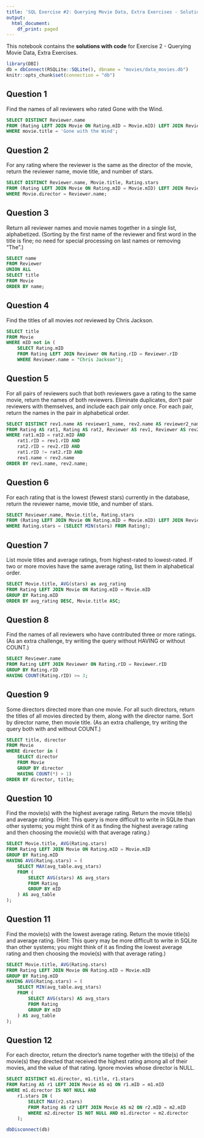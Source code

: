 ```yaml
---
title: 'SQL Exercise #2: Querying Movie Data, Extra Exercises - Solutions with Code'
output:
  html_document:
    df_print: paged
---
```


This notebook contains the **solutions with code** for Exercise 2 - Querying Movie Data, Extra Exercises.

```r
library(DBI)
db = dbConnect(RSQLite::SQLite(), dbname = "movies/data_movies.db")
knitr::opts_chunk$set(connection = "db")
```

## Question 1

Find the names of all reviewers who rated Gone with the Wind.

```sql
SELECT DISTINCT Reviewer.name
FROM (Rating LEFT JOIN Movie ON Rating.mID = Movie.mID) LEFT JOIN Reviewer ON Rating.rID = Reviewer.rID
WHERE movie.title = 'Gone with the Wind';
```


## Question 2

For any rating where the reviewer is the same as the director of the movie, return the reviewer name, movie title, and number of stars.

```sql
SELECT DISTINCT Reviewer.name, Movie.title, Rating.stars
FROM (Rating LEFT JOIN Movie ON Rating.mID = Movie.mID) LEFT JOIN Reviewer ON Rating.rID = Reviewer.rID
WHERE Movie.director = Reviewer.name;
```

## Question 3

Return all reviewer names and movie names together in a single list, alphabetized. (Sorting by the first name of the reviewer and first word in the title is fine; no need for special processing on last names or removing "The".)

```sql
SELECT name
FROM Reviewer
UNION ALL 
SELECT title
FROM Movie
ORDER BY name;
```

## Question 4

Find the titles of all movies *not* reviewed by Chris Jackson.

```sql
SELECT title
FROM Movie
WHERE mID not in (
    SELECT Rating.mID
    FROM Rating LEFT JOIN Reviewer ON Rating.rID = Reviewer.rID 
    WHERE Reviewer.name = "Chris Jackson");
```

## Question 5

For all pairs of reviewers such that both reviewers gave a rating to the same movie, return the names of both reviewers. Eliminate duplicates, don't pair reviewers with themselves, and include each pair only once. For each pair, return the names in the pair in alphabetical order.

```sql
SELECT DISTINCT rev1.name AS reviewer1_name, rev2.name AS reviewer2_name
FROM Rating AS rat1, Rating AS rat2, Reviewer AS rev1, Reviewer AS rev2
WHERE rat1.mID = rat2.mID AND
    rat1.rID = rev1.rID AND
    rat2.rID = rev2.rID AND
    rat1.rID != rat2.rID AND
    rev1.name < rev2.name
ORDER BY rev1.name, rev2.name;
```

## Question 6

For each rating that is the lowest (fewest stars) currently in the database, return the reviewer name, movie title, and number of stars.

```sql
SELECT Reviewer.name, Movie.title, Rating.stars 
FROM (Rating LEFT JOIN Movie ON Rating.mID = Movie.mID) LEFT JOIN Reviewer ON Rating.rID = Reviewer.rID
WHERE Rating.stars = (SELECT MIN(stars) FROM Rating);
```

## Question 7

List movie titles and average ratings, from highest-rated to lowest-rated. If two or more movies have the same average rating, list them in alphabetical order.

```sql
SELECT Movie.title, AVG(stars) as avg_rating
FROM Rating LEFT JOIN Movie ON Rating.mID = Movie.mID
GROUP BY Rating.mID
ORDER BY avg_rating DESC, Movie.title ASC;
```

## Question 8

Find the names of all reviewers who have contributed three or more ratings. (As an extra challenge, try writing the query without HAVING or without COUNT.)

```sql
SELECT Reviewer.name
FROM Rating LEFT JOIN Reviewer ON Rating.rID = Reviewer.rID
GROUP BY Rating.rID
HAVING COUNT(Rating.rID) >= 3;
```

## Question 9

Some directors directed more than one movie. For all such directors, return the titles of all movies directed by them, along with the director name. Sort by director name, then movie title. (As an extra challenge, try writing the query both with and without COUNT.)

```sql
SELECT title, director
FROM Movie
WHERE director in (
    SELECT director
    FROM Movie
    GROUP BY director
    HAVING COUNT(*) > 1)
ORDER BY director, title;
```

## Question 10

Find the movie(s) with the highest average rating. Return the movie title(s) and average rating. (Hint: This query is more difficult to write in SQLite than other systems; you might think of it as finding the highest average rating and then choosing the movie(s) with that average rating.)

```sql
SELECT Movie.title, AVG(Rating.stars)
FROM Rating LEFT JOIN Movie ON Rating.mID = Movie.mID
GROUP BY Rating.mID
HAVING AVG(Rating.stars) = (
    SELECT MAX(avg_table.avg_stars)
    FROM (
        SELECT AVG(stars) AS avg_stars
        FROM Rating
        GROUP BY mID
    ) AS avg_table
);
```

## Question 11 

Find the movie(s) with the lowest average rating. Return the movie title(s) and average rating. (Hint: This query may be more difficult to write in SQLite than other systems; you might think of it as finding the lowest average rating and then choosing the movie(s) with that average rating.)

```sql
SELECT Movie.title, AVG(Rating.stars)
FROM Rating LEFT JOIN Movie ON Rating.mID = Movie.mID
GROUP BY Rating.mID
HAVING AVG(Rating.stars) = (
    SELECT MIN(avg_table.avg_stars)
    FROM (
        SELECT AVG(stars) AS avg_stars
        FROM Rating
        GROUP BY mID
    ) AS avg_table
);
```

## Question 12

For each director, return the director's name together with the title(s) of the movie(s) they directed that received the highest rating among all of their movies, and the value of that rating. Ignore movies whose director is NULL.

```sql
SELECT DISTINCT m1.director, m1.title, r1.stars
FROM Rating AS r1 LEFT JOIN Movie AS m1 ON r1.mID = m1.mID
WHERE m1.director IS NOT NULL AND
    r1.stars IN (
        SELECT MAX(r2.stars)
        FROM Rating AS r2 LEFT JOIN Movie AS m2 ON r2.mID = m2.mID
        WHERE m2.director IS NOT NULL AND m1.director = m2.director
    );
```


```r
dbDisconnect(db)
```
